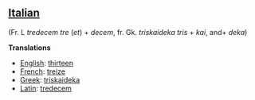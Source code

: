 ==[[Italian]]== (Fr. L ''tredecem'' ''tre'' (''et'') + ''decem'', fr. Gk. ''triskaideka'' ''tris'' + ''kai'', and+ ''deka'')

'''Translations'''

*[[English]]: [[thirteen]]
*[[French]]: [[treize]]
*[[Greek]]: [[triskaideka]]
*[[Latin]]: [[tredecem]]